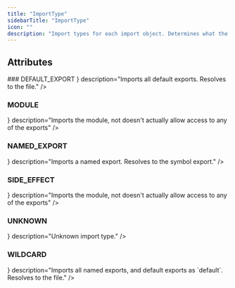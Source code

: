 ```yaml
---
title: "ImportType"
sidebarTitle: "ImportType"
icon: ""
description: "Import types for each import object. Determines what the import resolves to, and what symbols are imported."
---
```


<GithubLinkNote link="https://github.com/codegen-sh/graph-sitter/blob/eagarwal/update-docs2/src/graph_sitter/enums.py#L56-L80" />


## Attributes
<HorizontalDivider />
### <span className="text-primary">DEFAULT_EXPORT</span>
<HorizontalDivider light={true} />
<Attribute type={ <span></span> } description="Imports all default exports. Resolves to the file." />

### <span className="text-primary">MODULE</span>
<HorizontalDivider light={true} />
<Attribute type={ <span></span> } description="Imports the module, not doesn't actually allow access to any of the exports" />

### <span className="text-primary">NAMED_EXPORT</span>
<HorizontalDivider light={true} />
<Attribute type={ <span></span> } description="Imports a named export. Resolves to the symbol export." />

### <span className="text-primary">SIDE_EFFECT</span>
<HorizontalDivider light={true} />
<Attribute type={ <span></span> } description="Imports the module, not doesn't actually allow access to any of the exports" />

### <span className="text-primary">UNKNOWN</span>
<HorizontalDivider light={true} />
<Attribute type={ <span></span> } description="Unknown import type." />

### <span className="text-primary">WILDCARD</span>
<HorizontalDivider light={true} />
<Attribute type={ <span></span> } description="Imports all named exports, and default exports as `default`. Resolves to the file." />



